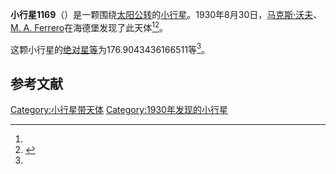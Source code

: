 {{Infobox planet
| bgcolour = #FFFFC0
| name = 1169 Alwine
| symbol = 
| image = 
| caption = 
| discovery = yes
| discovery_ref = 
| discoverer = [[马克斯·沃夫|马克斯·沃夫]]、[[M._A._Ferrero|M. A. Ferrero]]
| discovery_site = [[海德堡|海德堡]] 
| discovered = 1930年8月30日
| designations = yes
| mp_name = 
| named_after = 
| alt_names = 1930 QH/ 1937 VH / 1955 SK1 / 1955 SR1
| mp_category = [[主带小行星|主带小行星]]
| orbit_ref = <ref name="a">[http://ssd.jpl.nasa.gov/sbdb.cgi?sstr=1169 1169 Alwine] {{Wayback|url=http://ssd.jpl.nasa.gov/sbdb.cgi?sstr=1169 |date=20210722030154 }}，小行星數據庫瀏覽器（JPL Small-Body Database Browser）－[[美国国家航空航天局|美国国家航空航天局]]喷气推进实验室</ref>
| epoch = 2456400.5 (2013年4月18日更新)
| aphelion = {{convert|2.676334154785036|AU|km|3|abbr=on|lk=out}}
| perihelion = {{convert|1.95925299012389|AU|km|3|abbr=on}}
| semimajor = {{convert|2.317793572454463|AU|km|3|abbr=on}}
| eccentricity = 0.154690472
| period = 1288.874283 [[日|日]]<br />3.53[[儒略年|儒略年]]
| avg_speed = 
| inclination = 4.0498254053842
| asc_node = 255.161418826801
| mean_anomaly = 
| arg_peri = 176.9043436166511
| satellites = 
| physical_characteristics = yes
| dimensions = 
| mass = 
| density = 
| surface_grav = 
| escape_velocity = 
| sidereal_day = 
| axial_tilt = 
| pole_ecliptic_lat = 
| pole_ecliptic_lon = 
| albedo = 
| temperatures= 
| temp_name1 = 
| mean_temp_1 = 
| max_temp_1 = 
| temp_name2 = 
| max_temp_2 = 
| spectral_type = 
| abs_magnitude = 176.9043436166511
}}

'''小行星1169'''（{{lang-en|1169 Alwine}}）是一颗围绕[[太阳|太阳]][[公转|公转]]的[[小行星|小行星]]。1930年8月30日，[[马克斯·沃夫|马克斯·沃夫]]、[[M._A._Ferrero|M. A. Ferrero]]在海德堡发现了此天体<ref name="a" /><ref>{{cite news|title=小行星列表|url=http://cfa-www.harvard.edu/iau/lists/NumberedMPs.txt|accessdate=2013-07-08|newspaper=哈佛大学|archive-date=2008-05-17|archive-url=https://web.archive.org/web/20080517010638/http://cfa-www.harvard.edu/iau/lists/NumberedMPs.txt|dead-url=no}}</ref>。

这颗小行星的[[绝对星等|绝对星等]]为176.9043436166511等<ref name="a" />。

==参考文献==
{{reflist}}
{{Minor Planet Number|[[小行星1168|小行星1168]]|[[小行星1170|小行星1170]]}}

{{小天体}}

[[Category:小行星带天体|Category:小行星带天体]]
[[Category:1930年发现的小行星|Category:1930年发现的小行星]]

{{asteroid-stub}}